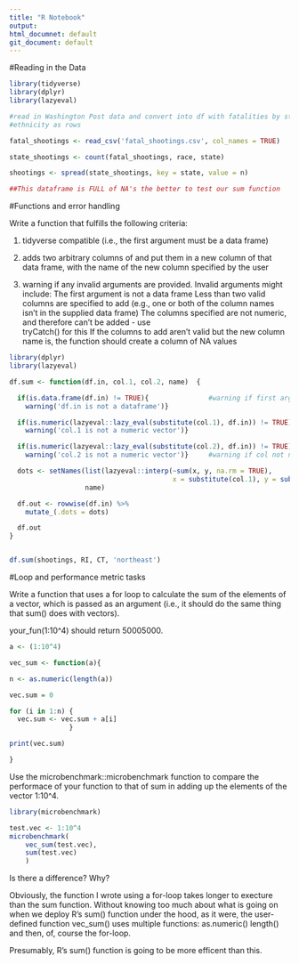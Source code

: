 ```yaml
---
title: "R Notebook"
output: 
html_documnet: default
git_document: default
---
```


#Reading in the Data

```r
library(tidyverse)
library(dplyr)
library(lazyeval)

#read in Washington Post data and convert into df with fatalities by state, with 
#ethnicity as rows

fatal_shootings <- read_csv('fatal_shootings.csv', col_names = TRUE)

state_shootings <- count(fatal_shootings, race, state)

shootings <- spread(state_shootings, key = state, value = n)

##This dataframe is FULL of NA's the better to test our sum function
```


#Functions and error handling

Write a function that fulfills the following criteria:

1.  tidyverse compatible (i.e., the first argument must be a data frame)

2.  adds two arbitrary columns of and put them in a new column of that data frame, with     the name of the new column specified by the user

3.  warning if any invalid arguments are provided. Invalid arguments might include:
        The first argument is not a data frame
        Less than two valid columns are specified to add (e.g., one or both of the                  column names isn't in the supplied data frame)
        The columns specified are not numeric, and therefore can't be added - use       
            tryCatch() for this
    If the columns to add aren't valid but the new column name is, the function should      create a column of NA values

```r
library(dplyr)
library(lazyeval)

df.sum <- function(df.in, col.1, col.2, name)  {

  if(is.data.frame(df.in) != TRUE){               #warning if first arg not df
    warning('df.in is not a dataframe')}

  if(is.numeric(lazyeval::lazy_eval(substitute(col.1), df.in)) != TRUE){                
    warning('col.1 is not a numeric vector')}     

  if(is.numeric(lazyeval::lazy_eval(substitute(col.2), df.in)) != TRUE){
    warning('col.2 is not a numeric vector')}     #warning if col not numeric 

  dots <- setNames(list(lazyeval::interp(~sum(x, y, na.rm = TRUE),
                                         x = substitute(col.1), y = substitute(col.2))),
                   name)

  df.out <- rowwise(df.in) %>%
    mutate_(.dots = dots)

  df.out 
}


df.sum(shootings, RI, CT, 'northeast')

```


#Loop and performance metric tasks

Write a function that uses a for loop to calculate the sum of the elements of a vector, which is passed as an argument (i.e., it should do the same thing that sum() does with vectors). 

your_fun(1:10^4) should return 50005000.

```r
a <- (1:10^4)

vec_sum <- function(a){

n <- as.numeric(length(a))

vec.sum = 0

for (i in 1:n) {
  vec.sum <- vec.sum + a[i]
               }

print(vec.sum)

}
```


Use the microbenchmark::microbenchmark function to compare the performace of your function to that of sum in adding up the elements of the vector 1:10^4.
    
```r
library(microbenchmark)

test.vec <- 1:10^4
microbenchmark(
    vec_sum(test.vec),
    sum(test.vec)
    )
```

Is there a difference? Why?

Obviously, the function I wrote using a for-loop takes longer to execture than the sum function. Without knowing too much about what is going on when we deploy R's sum() function
under the hood, as it were, the user-defined function vec_sum() uses multiple functions:
as.numeric()
length()
and then, of, course the for-loop. 

Presumably, R's sum() function is going to be more efficent than this. 

